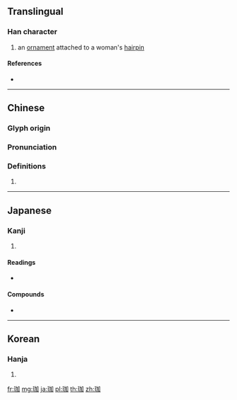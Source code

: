 ==Translingual==

===Han character===
{{Han char|rn=96|rad=玉|as=05|sn=9|four=16100|canj=MGKSR}}

# an [[ornament]] attached to a woman's [[hairpin]]

====References====
* {{Han ref|kx=0729.210|dkj=20915|dj=1141.110|hdz=21109.030|uh=73C8|ud=29640|bh=CFC9|bd=53193}}

----

==Chinese==
{{zh-forms}}

===Glyph origin===
{{Han etym}}

===Pronunciation===
{{zh-pron
|m=jiā
|c=gaa1
|mc=y
|oc=y
|cat=
}}

===Definitions===
{{zh-hanzi}}

# {{rfdef|zh}}

----

==Japanese==

===Kanji===
{{ja-kanji|grade=|rs=玉05}}

# {{defn|lang=ja|sort=玉05}}

====Readings====
* {{ja-readings|on=[[か]] (ka), [[け]] (ke)|kun=}}

====Compounds====
* {{ja-r|珈琲|コーヒー}}

----

==Korean==

===Hanja===
{{ko-hanja|hangeul=[[가]]|eumhun=|rv=ga|mr=ka|y=ka}}

# {{defn|lang=ko|sort=玉05}}

[[fr:珈]]
[[mg:珈]]
[[ja:珈]]
[[pl:珈]]
[[th:珈]]
[[zh:珈]]